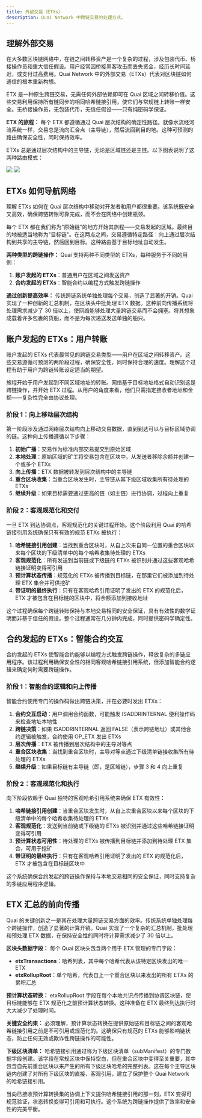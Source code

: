 ```yaml
---
title: 外部交易（ETXs）
description: Quai Network 中跨链交易的处理方式。
---
```


## 理解外部交易

在大多数区块链网络中，在链之间转移资产是一个复杂的过程，涉及包装代币、桥接操作员和重大信任假设。用户经常因桥接黑客攻击而丢失资金，经历长时间延迟，或支付过高费用。Quai Network 中的外部交易（ETXs）代表对区块链如何通信的根本重新构想。

ETX 是一种原生跨链交易，无需任何外部依赖即可在 Quai 区域之间转移价值。这些交易利用保持所有链同步的相同哈希链接引用，使它们与常规链上转账一样安全。无桥接操作员，无包装代币，无信任假设——只有纯密码学保证。

**ETX 的旅程：**
每个 ETX 都遵循通过 Quai 层次结构的确定性路径。就像水流经河流系统一样，交易总是流向汇合点（主导链），然后流回到目的地。这种可预测的路由确保安全性，同时保持效率。

ETXs 总是通过层次结构中的主导链，无论是区域链还是主链。以下图表说明了这两种路由模式：

<Frame>
	<img src='/images/Cross-Prime-TXNS.png' />
</Frame>

<Frame>
	<img src='/images/Cross-Region-TXNS.png' />
</Frame>

## ETXs 如何导航网络

理解 ETXs 如何在 Quai 层次结构中移动对开发者和用户都很重要。该系统既安全又高效，确保跨链转账可靠完成，而不会在网络中创建瓶颈。

每个 ETX 都在我们称为"原始链"的地方开始其旅程——交易发起的区域。最终目的地被适当地称为"目标链"。在这两点之间，交易遵循特定路径：向上通过层次结构到共享的主导链，然后回到目标。这种路由基于目标地址自动发生。

**两种类型的跨链操作：**
Quai 支持两种不同类型的 ETXs，每种服务于不同的用例：
1. **账户发起的 ETXs**：普通用户在区域之间发送资产
2. **合约发起的 ETXs**：智能合约以编程方式触发跨链操作

**通过创新提高效率：**
传统跨链系统单独处理每个交易，创造了显著的开销。Quai 实现了一种创新的汇总机制，在区块头中批处理 ETX 数据。这种前向传播系统将处理需求减少了 30 倍以上，使网络能够处理大量跨链交易而不会拥塞。将其想象成载着许多包裹的货船，而不是为每次递送发送单独的船只。

## 账户发起的 ETXs：用户转账

账户发起的 ETXs 代表最常见的跨链交易类型——用户在区域之间转移资产。这些交易遵循可预测的两阶段过程，确保安全性，同时保持合理的速度。理解这个过程有助于用户为跨链转账设定适当的期望。

旅程开始于用户发起到不同区域地址的转账。网络基于目标地址格式自动识别这是跨链操作，并开始 ETX 过程。从用户的角度来看，他们只需指定接收者地址和金额——复杂性完全由协议处理。

### 阶段 1：向上移动层次结构

第一阶段涉及通过网络层次结构向上移动交易数据，直到到达可以与目标区域协调的链。这种向上传播遵循以下步骤：

1. **初始广播**：交易作为标准内部交易提交到原始区域
2. **本地处理**：原始区域的矿工将交易包含在区块中，从发送者移除余额并创建一个或多个 ETXs
3. **向上传播**：ETX 数据被转发到层次结构中的主导链
4. **重合区块收集**：当重合区块发生时，主导链从其下级区域收集所有待处理的 ETXs
5. **继续升级**：如果目标需要通过更高的链（如主链）进行协调，过程向上重复

### 阶段 2：客观规范化和交付

一旦 ETX 到达协调点，客观规范化的关键过程开始。这个阶段利用 Quai 的哈希链接引用系统确保只有有效的规范 ETXs 被执行：

1. **哈希链接引用创建**：当找到重合区块时，从自上次来自同一位置的重合区块以来每个区块的下级清单中的每个哈希收集待处理的 ETXs
2. **客观规范化**：所有发送到当前链或下级链的 ETXs 被识别并通过这些客观哈希链接证明变得可引用
3. **预计算状态传播**：规范化的 ETXs 被传播到目标链，在那里它们被添加到待处理 ETX 集合并可供挖矿
4. **带证明的最终执行**：只有在客观哈希引用证明了发出的 ETX 的规范化后，ETX 才被包含在目标链的区块中，将余额添加到接收地址

这个过程确保每个跨链转账保持与本地交易相同的安全保证，具有有效性的数学证明而非基于信任的假设。整个过程通常在几分钟内完成，同时提供密码学确定性。

## 合约发起的 ETXs：智能合约交互

合约发起的 ETXs 使智能合约能够以编程方式触发跨链操作，释放复杂的多链应用程序。该过程利用确保安全性的相同客观哈希链接引用系统，但添加智能合约逻辑来确定何时需要跨链操作。

### 阶段 1：智能合约逻辑和向上传播

智能合约使用专门的操作码做出跨链决策，并在必要时发出 ETXs：

1. **合约交互启动**：用户调用合约函数，可能触发 ISADDRINTERNAL 便利操作码来检查地址本地性
2. **跨链决策**：如果 ISADDRINTERNAL 返回 FALSE（表示跨链地址）或其他合约逻辑被触发，合约使用 OP_ETX 发出 ETXs
3. **层次传播**：ETX 被传播到层次结构中的主导对等点
4. **重合区块收集**：当找到重合区块时，主导对等点通过下级清单链接收集所有待处理的 ETXs
5. **继续升级**：如果目标链有主导链（即，是区域链），步骤 3 和 4 向上重复

### 阶段 2：客观规范化和执行

向下阶段依赖于 Quai 独特的客观哈希引用系统来确保 ETX 有效性：

1. **哈希链接引用创建**：当重合区块发生时，从自上次重合区块以来每个区块的下级清单中的每个哈希收集待处理的 ETXs
2. **客观规范化**：发送到当前链或下级链的 ETXs 被识别并通过这些哈希链接证明变得可引用
3. **预计算状态可用性**：待处理的 ETXs 被传播到目标链并添加到待处理 ETX 集合，可用于挖矿
4. **带证明的最终执行**：只有在客观哈希引用证明了发出的 ETX 的规范化后，ETX 才被包含在目标链区块中

这个系统确保合约发起的跨链操作保持与本地交易相同的安全保证，同时支持复杂的多链应用程序逻辑。

## ETX 汇总的前向传播

Quai 的关键创新之一是其在处理大量跨链交易方面的效率。传统系统单独处理每个跨链操作，创造了显著的计算开销。Quai 实现了一个复杂的汇总机制，批处理和预处理 ETX 数据，在保持安全性的同时将计算需求减少了 30 倍以上。

**区块头数据字段：**
每个 Quai 区块头包含两个用于 ETX 管理的专门字段：
- **etxTransactions**：哈希列表，其中每个哈希代表从该特定区块发出的唯一 ETX
- **etxRollupRoot**：单个哈希，代表自上一个重合区块以来发出的所有 ETXs 的累积汇总

**预计算状态转换：**
etxRollupRoot 字段在每个本地共识点传播到协调区块链，使目标链能够在 ETX 规范化之前预计算状态转换。这种准备在 ETX 最终到达执行时大大减少了处理时间。

**关键安全约束：**
必须理解，预计算状态转换在提供原始链和目标链之间的客观哈希链接引用之前是不可引用或规范化的。这确保只有规范的 ETXs 能够影响链状态，防止任何无效或欺诈性跨链操作的可能性。

**下级区块清单：**
哈希链接引用通过称为下级区块清单（subManifest）的专门数据字段创建。该字段在常规区块中保持空白，但在重合区块中变得至关重要，其中包含自先前重合区块以来产生的所有下级区块哈希的完整列表。这在每个主导区块链内创建了对所有下级区块的直接、客观引用，建立了保护整个 Quai Network 的哈希链接引用。

当向已接收预计算转换集的协调上下文提供哈希链接引用的那一刻，ETX 变得可规范验证，状态转换变得可引用和可执行。这个系统为跨链操作提供了效率和安全性的完美平衡。